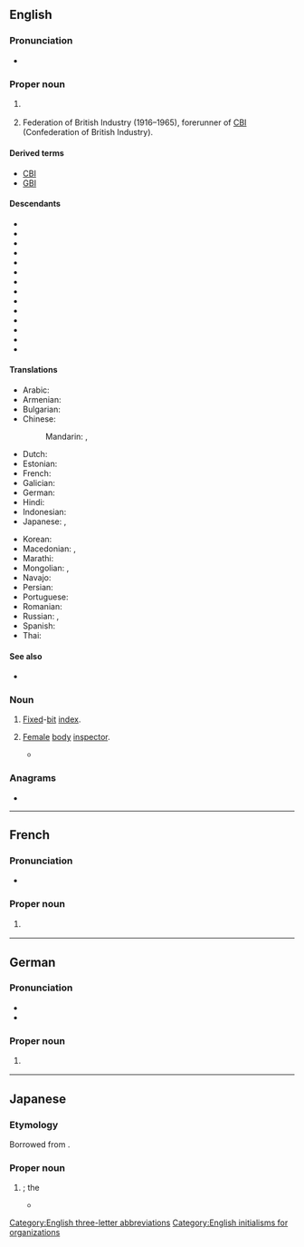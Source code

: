 ==English==

===Pronunciation===
* {{IPA|en|/ˈɛf.biː.aɪ/}}

===Proper noun===
{{en-proper noun}}

# {{lb|en|US}} {{initialism of|en|[[Federal Bureau of Investigation]]}}
# {{lb|en|British}} Federation of British Industry (1916–1965), forerunner of [[CBI]] (Confederation of British Industry).

====Derived terms====
{{sense|Federal Bureau of Investigation}}
* [[CBI]] {{gloss|California Bureau of Investigation}}
* [[GBI]] {{gloss|Georgia Bureau of Investigation}}

====Descendants====
* {{desc|ar|إِف بِي أَي|bor=1}}
* {{desc|bg|ФБР|bor=1}}
* {{desc|nl|FBI|bor=1}}
* {{desc|fr|FBI|bor=1}}
* {{desc|gl|FBI|bor=1}}
* {{desc|hi|एफ़ बी आई|bor=1}}
* {{desc|id|FBI|bor=1}}
* {{desc|ja|エフ・ビー・アイ|bor=1}}
* {{desc|mr|एफ्.बी.आय्.|bor=1}}
* {{desc|fa|اف‌بی‌آی|bor=1}}
* {{desc|pt|FBI|bor=1}}
* {{desc|ro|FBI|bor=1}}
* {{desc|ru|ФБР|bor=1}}
* {{desc|th|เอฟบีไอ|bor=1}}

====Translations====
{{trans-top|Federal Bureau of Investigation}}
* Arabic: {{t|ar|إِف بِي أَي|m|tr=ʾef bī ʾay}}
* Armenian: {{t|hy|ՀԴԲ}}
* Bulgarian: {{t|bg|ФБР|n}}
* Chinese:
*: Mandarin: {{t+|cmn|聯邦調查局}}, {{t+|cmn|联邦调查局|tr=liánbāng diàochájú}}
* Dutch: {{t+|nl|FBI|m}}
* Estonian: {{t|et|Föderaalne Juurdlusbüroo}}
* French: {{t+|fr|FBI|m}}
* Galician: {{t|gl|FBI|m}}
* German: {{t+|de|FBI|m|n}}
* Hindi: {{t|hi|एफ़ बी आई|sc=Deva}}
* Indonesian: {{t|id|FBI}}
* Japanese: {{t|ja|エフ・ビー・アイ|tr=efu-bī-ai}}, {{t|ja|連邦捜査局|tr=れんぽうそうさきょく, renpō sōsakyoku|sc=Jpan}}
{{trans-mid}}
* Korean: {{t|ko|연방수사국|sc=Kore}}
* Macedonian: {{t|mk|Еф-би-ај|n}}, {{t|mk|Федерално истражно биро|n}}
* Marathi: {{t|mr|एफ्.बी.आय्.|sc=Deva}}
* Mongolian: {{t|mn|ХМТ|sc=Cyrl}}, {{t|mn|Холбооны мөрдөх товчоо|sc=Cyrl}}
* Navajo: {{t|nv|Wááshindoon bisiláo nidaʼałkaahígíí}}
* Persian: {{t|fa|اف‌بی‌آی|tr=ef-bi-ây|sc=fa-Arab}}
* Portuguese: {{t+|pt|FBI|m}}
* Romanian: {{t|ro|FBI}}
* Russian: {{t+|ru|ФБР|n}}, {{t|ru|Федера́льное бюро́ рассле́дований|n}}
* Spanish: {{t+|es|FBI|m}}
* Thai: {{t|th|เอฟบีไอ}}
{{trans-bottom}}

====See also====
* {{pedia|Federal Bureau of Investigation}}

===Noun===
{{en-noun|?}}

# [[fixed|Fixed]]-[[bit]] [[index]].
# {{lb|en|US|humorous}} [[female|Female]] [[body]] [[inspector]].
#* {{quote-book|en|author=Jeffery Self|title=Straight People: A Spotter's Guide to the Fascinating World of Heterosexuals|year=2013|publisher=Running Press|url=https://books.google.com/books?id=Asc_DgAAQBAJ&pg=PT87&dq=%22FBI%22+female+body&hl=&cd=10&source=gbs_api#v=onepage&q=%22FBI%22%20female%20body&f=false|isbn=978-0-7624-4898-2|passage=Groups of Heterosexuals gather in Daytona Beach to tan their normally pale skin, eat fried shrimp, and buy novelty T-shirts that say things like ''Don't talk to me until I've had my coffee!'' and '''''FBI''': Female Body Inspector''.}}

===Anagrams===
* {{anagrams|en|a=bfi|BFI|BIF|FIB|IBF|bif|fib}}

[[Category:English three-letter abbreviations]]
[[Category:English initialisms for organizations]]

----

==French==

===Pronunciation===
* {{fr-IPA|èfbi-ail}}

===Proper noun===
{{fr-proper noun|g=m}}

# {{l|en|FBI}} {{gloss|Federal Bureau of Investigation}}

----

==German==

===Pronunciation===
* {{IPA|de|/ɛfbiːˈʔaɪ̯/}}
* {{audio|de|De-FBI.ogg|Audio}}

===Proper noun===
{{de-proper noun|n:m}}

# {{l|en|FBI}} {{gloss|Federal Bureau of Investigation}}

----

==Japanese==

===Etymology===
Borrowed from {{bor|ja|en|FBI|sort=えふびいあい}}.

===Proper noun===
{{ja-pos|proper|エフ%ビー%アイ|エフ・%ビー・%アイ}}

# {{syn of|ja|連邦捜査局|tr=Renpō Sōsakyoku||[[Federal Bureau of Investigation]]}}; the {{l|en|FBI}}
#* {{quote-song|ja|year=2020|lyricist={{ja-r|linkto=w:ja:の子|の子|^のこ}}|title={{ja-r|linkto=|るるちゃんの自%殺%配%信|^るる-ちゃん の じ%さつ% はい%しん}}|trans-title=Ruru-chan's Suicide Livestream|album={{ja-r|linkto=w:ja:児童カルテ|児%童カルテ|^じ%どう カルテ}}|url=|artist={{ja-r|linkto=w:ja:神聖かまってちゃん|神%聖かまってちゃん|^しん%せい ^かまって-ちゃん}} &#91;{{w|Shinsei Kamattechan}}&#93;}}
#*: {{ja-usex|'''F%B%I'''に[[聞く|聞い]]たって[[分かる|分かん]]ない<br>[[彼%女]]の[[メッセージ]]|'''エフ%ビー%アイ''' に きいたって わかんない<br>かの%じょ の メッセージ|You won't get her message<br>even if you ask the '''FBI'''}}

{{topics|ja|Organizations|United States|sort=えふびいあい}}